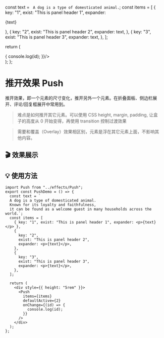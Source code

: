   const text = `
  A dog is a type of domesticated animal.`;
  const items = [
    { key: "1", exist: "This is panel header 1", expander: <p>{text}</p> },
    {
      key: "2",
      exist: "This is panel header 2",
      expander: text,
    },
    {
      key: "3",
      exist: "This is panel header 3",
      expander: text,
    },
  ];

return (
<div style={{ height: "5rem" }}>
     <Push
        items={items}
        defaultActive={2}
        onChange={(id) => {
          console.log(id);
         }}/>
</div>
);
};

# 推开效果 Push

推开效果，即一个元素的尺寸变化，推开另外一个元素。在折叠面板、侧边栏展开、评论/回复框展开中常用到。

> 难点是如何推开其它元素。可以使用 CSS height, margin, padding, 让盒子的高度从 0 开始变得，再使用 transition 控制过渡效果

> 需要和覆盖（Overlay）效果相区别，元素是浮在其它元素上面，不影响其他内容。

## 🎬 效果展示

<PushDemo />

## 💡 使用方法

```tsx
import Push from "../effects/Push";
export const PushDemo = () => {
  const text = `
  A dog is a type of domesticated animal.
  Known for its loyalty and faithfulness,
  it can be found as a welcome guest in many households across the world.`;
  const items = [
    { key: "1", exist: "This is panel header 1", expander: <p>{text}</p> },
    {
      key: "2",
      exist: "This is panel header 2",
      expander: <p>{text}</p>,
    },
    {
      key: "3",
      exist: "This is panel header 3",
      expander: <p>{text}</p>,
    },
  ];

  return (
    <div style={{ height: "5rem" }}>
      <Push
        items={items}
        defaultActive={2}
        onChange={(id) => {
          console.log(id);
        }}
      />
    </div>
  );
};
```
